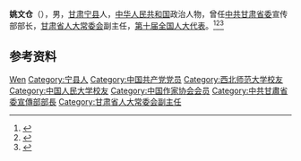 '''姚文仓'''（{{bd|1938年|}}），男，[[甘肃|甘肃]][[宁县|宁县]]人，[[中华人民共和国|中华人民共和国]]政治人物，曾任[[中共甘肃省委|中共甘肃省委]]宣传部部长，[[甘肃省人大常委会|甘肃省人大常委会]]副主任，[[第十届全国人大代表|第十届全国人大代表]]。<ref>{{Cite book|title=甘肃大辞典|author=郭方忠, 张克复, 吕靖华主编|publisher=甘肃文化出版社|year=2000|isbn=|location=兰州|pages=}}</ref><ref>{{Cite book|title=中华人民共和国职官志|author=何虎生, 李耀东, 向常福主编|publisher=中国社会出版社|year=2003|isbn=9787800883934|location=北京|pages=}}</ref><ref>{{Cite web|title=姚文仓|url=http://www.chinawriter.com.cn/zxhy/member/6169.shtml|accessdate=2020-07-19|work=中国作家网|archive-date=2020-07-19|archive-url=https://web.archive.org/web/20200719052846/http://www.chinawriter.com.cn/zxhy/member/6169.shtml|dead-url=yes}}</ref>

== 参考资料 ==
{{reflist}}

{{中国人物小作品}}

{{Authority control}}
{{DEFAULTSORT:Yao姚}}
[[Category:姚姓|Wen]]
[[Category:宁县人|Category:宁县人]]
[[Category:中国共产党党员|Category:中国共产党党员]]
[[Category:西北师范大学校友|Category:西北师范大学校友]]
[[Category:中国人民大学校友|Category:中国人民大学校友]]
[[Category:中国作家协会会员|Category:中国作家协会会员]]
[[Category:中共甘肅省委宣傳部部長|Category:中共甘肅省委宣傳部部長]]
[[Category:甘肃省人大常委会副主任|Category:甘肃省人大常委会副主任]]